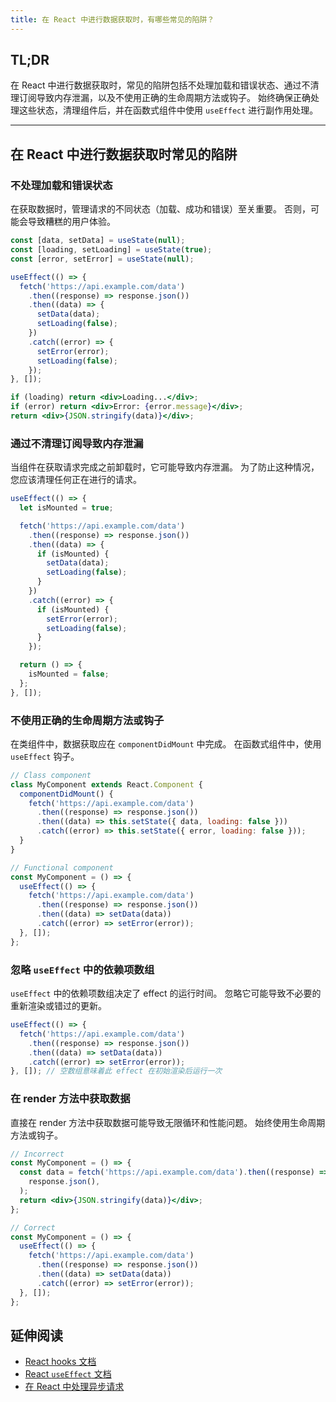 ```yaml
---
title: 在 React 中进行数据获取时，有哪些常见的陷阱？
---
```


## TL;DR

在 React 中进行数据获取时，常见的陷阱包括不处理加载和错误状态、通过不清理订阅导致内存泄漏，以及不使用正确的生命周期方法或钩子。 始终确保正确处理这些状态，清理组件后，并在函数式组件中使用 `useEffect` 进行副作用处理。

***

## 在 React 中进行数据获取时常见的陷阱

### 不处理加载和错误状态

在获取数据时，管理请求的不同状态（加载、成功和错误）至关重要。 否则，可能会导致糟糕的用户体验。

```jsx
const [data, setData] = useState(null);
const [loading, setLoading] = useState(true);
const [error, setError] = useState(null);

useEffect(() => {
  fetch('https://api.example.com/data')
    .then((response) => response.json())
    .then((data) => {
      setData(data);
      setLoading(false);
    })
    .catch((error) => {
      setError(error);
      setLoading(false);
    });
}, []);

if (loading) return <div>Loading...</div>;
if (error) return <div>Error: {error.message}</div>;
return <div>{JSON.stringify(data)}</div>;
```

### 通过不清理订阅导致内存泄漏

当组件在获取请求完成之前卸载时，它可能导致内存泄漏。 为了防止这种情况，您应该清理任何正在进行的请求。

```jsx
useEffect(() => {
  let isMounted = true;

  fetch('https://api.example.com/data')
    .then((response) => response.json())
    .then((data) => {
      if (isMounted) {
        setData(data);
        setLoading(false);
      }
    })
    .catch((error) => {
      if (isMounted) {
        setError(error);
        setLoading(false);
      }
    });

  return () => {
    isMounted = false;
  };
}, []);
```

### 不使用正确的生命周期方法或钩子

在类组件中，数据获取应在 `componentDidMount` 中完成。 在函数式组件中，使用 `useEffect` 钩子。

```jsx
// Class component
class MyComponent extends React.Component {
  componentDidMount() {
    fetch('https://api.example.com/data')
      .then((response) => response.json())
      .then((data) => this.setState({ data, loading: false }))
      .catch((error) => this.setState({ error, loading: false }));
  }
}

// Functional component
const MyComponent = () => {
  useEffect(() => {
    fetch('https://api.example.com/data')
      .then((response) => response.json())
      .then((data) => setData(data))
      .catch((error) => setError(error));
  }, []);
};
```

### 忽略 `useEffect` 中的依赖项数组

`useEffect` 中的依赖项数组决定了 effect 的运行时间。 忽略它可能导致不必要的重新渲染或错过的更新。

```jsx
useEffect(() => {
  fetch('https://api.example.com/data')
    .then((response) => response.json())
    .then((data) => setData(data))
    .catch((error) => setError(error));
}, []); // 空数组意味着此 effect 在初始渲染后运行一次
```

### 在 render 方法中获取数据

直接在 render 方法中获取数据可能导致无限循环和性能问题。 始终使用生命周期方法或钩子。

```jsx
// Incorrect
const MyComponent = () => {
  const data = fetch('https://api.example.com/data').then((response) =>
    response.json(),
  );
  return <div>{JSON.stringify(data)}</div>;
};

// Correct
const MyComponent = () => {
  useEffect(() => {
    fetch('https://api.example.com/data')
      .then((response) => response.json())
      .then((data) => setData(data))
      .catch((error) => setError(error));
  }, []);
};
```

## 延伸阅读

* [React hooks 文档](https://reactjs.org/docs/hooks-intro.html)
* [React `useEffect` 文档](https://reactjs.org/docs/hooks-effect.html)
* [在 React 中处理异步请求](https://www.robinwieruch.de/react-hooks-fetch-data)

